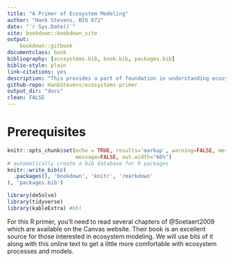 ```yaml
--- 
title: "A Primer of Ecosystem Modeling"
author: "Hank Stevens, BIO 672"
date: "`r Sys.Date()`"
site: bookdown::bookdown_site
output:
    bookdown::gitbook
documentclass: book
bibliography: [ecosystems.bib, book.bib, packages.bib]
biblio-style: plain
link-citations: yes
description: "This provides a part of foundation in understanding ecosystem models."
github-repo: HankStevens/ecosystems-primer
output_dir: "docs"
clean: FALSE
---
```


# Prerequisites

```r
knitr::opts_chunk$set(echo = TRUE, results='markup', warning=FALSE, message=FALSE, fig.path = "/Users/stevenmh/MyDrive/Projects/ecosystems-primer/figs/", knitr.graphics.auto_pdf = TRUE,
                      message=FALSE, out.width="66%")
# automatically create a bib database for R packages
knitr::write_bib(c(
  .packages(), 'bookdown', 'knitr', 'rmarkdown'
), 'packages.bib')

library(deSolve)
library(tidyverse)
library(kableExtra) #kbl
```

For this R primer, you'll need to read several chapters of @Soetaert2009 which are available on the Canvas website. Their book is an excellent source for those interested in ecosystem modeling. We will use bits of it along with this online text to get a little more comfortable with ecosystem processes and models. 
